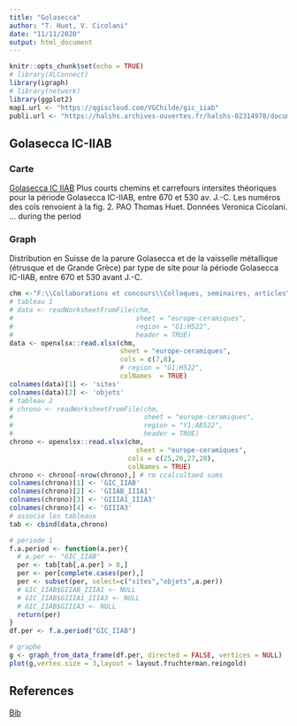 ```yaml
---
title: "Golasecca"
author: "T. Huet, V. Cicolani"
date: "11/11/2020"
output: html_document
---
```


```r
knitr::opts_chunk$set(echo = TRUE)
# library(XLConnect)
library(igraph)
# library(network)
library(ggplot2)
map1.url <- "https://qgiscloud.com/VGChilde/gic_iiab"
publi.url <- "https://halshs.archives-ouvertes.fr/halshs-02314978/document"
```

## Golasecca IC-IIAB

### Carte

[Golasecca IC IIAB](https://qgiscloud.com/VGChilde/gic_iiab) Plus courts chemins et carrefours intersites théoriques pour la
période Golasecca IC-IIAB, entre 670 et 530 av. J.-C.
Les numéros des cols renvoient à la fig. 2.
PAO Thomas Huet. Données Veronica Cicolani.
... during the period 

### Graph

Distribution en Suisse de la parure Golasecca et de la vaisselle
métallique (étrusque et de Grande Grèce) par type de site pour la période
Golasecca IC-IIAB, entre 670 et 530 avant J.-C.

```r
chm <-"F:\\Collaborations et concours\\Colloques, seminaires, articles\\170427 CTHS\\data_12.xlsx"
# tableau 1
# data <- readWorksheetFromFile(chm,
#                               sheet = "europe-ceramiques",
#                               region = "G1:H522",
#                               header = TRUE)
data <- openxlsx::read.xlsx(chm,
                            sheet = "europe-ceramiques",
                            cols = c(7,8),
                            # region = "G1:H522",
                            colNames  = TRUE)
colnames(data)[1] <- 'sites'
colnames(data)[2] <- 'objets'
# tableau 2
# chrono <- readWorksheetFromFile(chm,
#                                 sheet = "europe-ceramiques",
#                                 region = "Y1:AB522",
#                                 header = TRUE)
chrono <- openxlsx::read.xlsx(chm,
                                sheet = "europe-ceramiques",
                              cols = c(25,26,27,28),
                              colNames = TRUE)
chrono <- chrono[-nrow(chrono),] # rm ccalcultaed sums
colnames(chrono)[1] <- 'GIC_IIAB'
colnames(chrono)[2] <- 'GIIAB_IIIA1'
colnames(chrono)[3] <- 'GIIIA1_IIIA3'
colnames(chrono)[4] <- 'GIIIA3'
# associe les tableaux
tab <- cbind(data,chrono) 

# période 1
f.a.period <- function(a.per){
  # a.per <- "GIC_IIAB"
  per <- tab[tab[,a.per] > 0,]
  per <- per[complete.cases(per),]
  per <- subset(per, select=c("sites","objets",a.per))
  # GIC_IIAB$GIIAB_IIIA1 <- NULL
  # GIC_IIAB$GIIIA1_IIIA3 <- NULL
  # GIC_IIAB$GIIIA3 <- NULL
  return(per)
}
df.per <- f.a.period("GIC_IIAB")

# graphe
g <- graph_from_data_frame(df.per, directed = FALSE, vertices = NULL)
plot(g,vertex.size = 3,layout = layout.fruchterman.reingold)
```

## References

[Bib](https://halshs.archives-ouvertes.fr/halshs-02314978/document)
